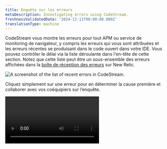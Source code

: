 ```yaml
---
title: Enquête sur les erreurs
metaDescription: Investigating errors using CodeStream.
freshnessValidatedDate: '2024-12-11T00:00:00.000Z'
translationType: machine
---
```


CodeStream vous montre les erreurs pour tout APM ou service de monitoring de navigateur, y compris les erreurs qui vous sont attribuées et les erreurs récentes se produisant dans le code ouvert dans votre IDE. Vous pouvez contrôler le délai via la liste déroulante dans l'en-tête de cette section. Notez que cette liste peut être un sous-ensemble des erreurs affichées dans la [boîte de réception des erreurs](/docs/errors-inbox/errors-inbox/) sur New Relic.

<img title="The list of recent errors in CodeStream." alt="A screenshot of the list of recent errors in CodeStream." src="/images/codestream_screenshot-crop_errors-list.webp" />

Cliquez simplement sur une erreur pour en déterminer la cause première et collaborer avec vos coéquipiers sur l’enquête.

<Video type="wistia" id="l65l4cqqhd" />

Cliquez sur n'importe quelle image dans la trace d'appels pour accéder directement au fichier et au numéro de ligne correspondants. Si vous [associez des références git à vos erreurs](#buildsha), CodeStream ouvre un onglet d&amp;apos;éditeur en lecture seule du fichier qui a déclenché l&amp;apos;erreur dans l&amp;apos;environnement. Si vous n&amp;apos;associez pas de références git, une version locale du fichier s&amp;apos;ouvre à la place. Vous ne pourrez pas cliquer sur les cadres trace d&amp;apos;appels qui représentent du code ne faisant pas partie de votre référentiel (par exemple, une bibliothèque externe).

Pour les erreurs de monitoring des services de navigateurs, vous devrez [télécharger des cartes sources](/docs/browser/browser-monitoring/browser-pro-features/upload-source-maps-un-minify-js-errors/) afin que la trace des appels puisse être déminifiée, vous permettant ainsi d&amp;apos;accéder au code de chaque image.

En parcourant la trace d'appels, vous pouvez trouver du code qui semble être la source de votre problème et démarrer une discussion avec le bouton de commentaire. CodeStream mentionne automatiquement la personne la plus récente à avoir touché ce code, ce qui vous permet d'intégrer facilement les bonnes personnes à la discussion.

<img title="A comment with the most recent code contributor automatically mentioned." alt="A screenshot of a comment with the most recent code contributor automatically mentioned." src="/images/codestream_screenshot-crop_error-auto-mention.webp" />

Une fois le problème identifié, vous pouvez attribuer l'erreur ou mettre à jour le statut d'erreur de `unresolved` à `resolved` ou `ignored`.

## À partir de la boîte de réception des erreurs [#errors-inbox]

Vous pouvez accéder à cette même expérience d'erreur directement à partir d'une erreur dans la [boîte de réception des erreurs](/docs/errors-inbox/errors-inbox/) sur New Relic. Lorsque vous visualisez une erreur avec une trace d&amp;apos;appels, cliquez sur <DNT>**Open in IDE**</DNT> pour accéder directement au code dans votre IDE.

<img title="A stack trace error in errors inbox with the &#x22;Open in IDE button" alt="A screenshot of a stack trace error in errors inbox with the &#x22;Open in IDE button.&#x22;" src="/images/codestream_screenshot-crop_open-in-ide-codestream.webp" />

Notez également que les discussions sont synchronisées entre CodeStream et la boîte de réception des erreurs, vous pouvez donc participer depuis l'un ou l'autre endroit.

### Associer les SHA de build ou la balise de sortie aux erreurs [#buildsha]

Lorsque vous visualisez une erreur dans CodeStream, vous pouvez voir une tag SHA ou sortie de build associée à l'erreur si elle n'a pas de référence git. CodeStream utilise la référence git pour faire correspondre l'erreur trace d'appels spécifique avec la version du code exécuté dans l'environnement qui a déclenché l'erreur. Bien que vous n’ayez pas besoin d’une référence git configurée pour enquêter sur l’erreur, gardez à l’esprit que vous ne regardez peut-être pas la version du code qui l’a provoquée.

<img title="The git reference not configured warning message." alt="A screenshot of the git reference not configured warning message." src="/images/codestream_screenshot-crop_build-sha-not-configured.webp" />

Vous pouvez utiliser une variable d'environnement pour permettre à l'agent New Relic <InlinePopover type="apm" />de connaître le [commit SHA](https://git-scm.com/book/en/v2/Git-Tools-Revision-Selection) associé à chaque build de votre projet. Vous pouvez également utiliser la [tagde sortie](https://git-scm.com/book/en/v2/Git-Basics-Tagging) associée à la version en cours d&amp;apos;exécution de votre logiciel.

Pour APM, le commit sha et/ou tag de sortie (`tags.commit` et `tags.releaseTag`) sont ajoutés comme attribut sur les événements `Transaction` et `TransactionError`. Vous pouvez utiliser les variables d&amp;apos;environnement APM pour définir ces attributs. Nous vous recommandons de définir l&amp;apos;une ou les deux de ces variables dans le cadre de votre pipeline de build :

* `NEW_RELIC_METADATA_COMMIT`:Le commit sha. Vous pouvez inclure le tout ou seulement les sept premiers caractères (par exemple, `734713b`).
* `NEW_RELIC_METADATA_RELEASE_TAG`:Une tag de sortie (telle que `v0.1.209` ou `release-209`). Cela présente l’avantage d’être lisible par l’homme.

Pour en savoir plus sur la manière de définir ces variables, voici les détails de configuration spécifiques à chaque langue :

* [Go](/docs/agents/go-agent/configuration/go-agent-configuration/)
* [Java](/docs/agents/java-agent/configuration/java-agent-configuration-config-file/)
* [.NET](/docs/agents/net-agent/configuration/net-agent-configuration/)
* [Node.js](/docs/agents/nodejs-agent/installation-configuration/nodejs-agent-configuration/)
* [PHP](/docs/agents/php-agent/configuration/php-agent-configuration/)
* [Python](/docs/agents/python-agent/configuration/python-agent-configuration/)

Si vous avez configuré des références git, CodeStream vous indiquera si la version du code sur laquelle vous vous trouvez localement ne contient pas la référence associée à l'erreur. Dans ce cas, vous souhaiterez peut-être vérifier la version du code qui contient cette référence afin de pouvoir enquêter plus efficacement et résoudre l'erreur.

<img title="The git reference not found warning message." alt="A screenshot of the git reference not found warning message." src="/images/codestream_screenshot-crop_build-sha-not-found.webp" />

CodeStream vous indiquera également si l'erreur n'a pas de trace d'appels associée. Cela se produit avec des erreurs plus anciennes lorsque la trace d'appels a vieilli sur New Relic.